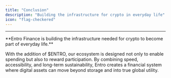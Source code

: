 ```yaml
---
title: "Conclusion"
description: "Building the infrastructure for crypto in everyday life"
icon: "flag-checkered"
---
```


---

<Check>
**Entro Finance is building the infrastructure needed for crypto to become part of everyday life.**
</Check>

With the addition of $ENTRO, our ecosystem is designed not only to enable spending but also to reward participation. By combining speed, accessibility, and long-term sustainability, Entro creates a financial system where digital assets can move beyond storage and into true global utility.
